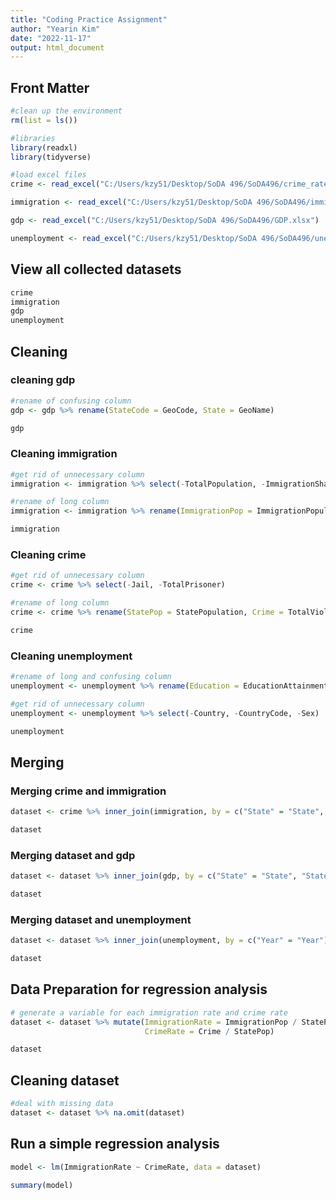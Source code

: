 ```yaml
---
title: "Coding Practice Assignment"
author: "Yearin Kim"
date: "2022-11-17"
output: html_document
---
```


## Front Matter

```r
#clean up the environment
rm(list = ls())

#libraries
library(readxl)
library(tidyverse)

#load excel files
crime <- read_excel("C:/Users/kzy51/Desktop/SoDA 496/SoDA496/crime_rates.xlsx")

immigration <- read_excel("C:/Users/kzy51/Desktop/SoDA 496/SoDA496/immigration.xlsx")

gdp <- read_excel("C:/Users/kzy51/Desktop/SoDA 496/SoDA496/GDP.xlsx")

unemployment <- read_excel("C:/Users/kzy51/Desktop/SoDA 496/SoDA496/unemployment.xlsx")
```

## View all collected datasets
```r
crime 
immigration
gdp
unemployment
```

## Cleaning 

### cleaning gdp 

```r
#rename of confusing column
gdp <- gdp %>% rename(StateCode = GeoCode, State = GeoName)

gdp
```

### Cleaning immigration 

```r
#get rid of unnecessary column
immigration <- immigration %>% select(-TotalPopulation, -ImmigrationShareofTotalStatePopulation)

#rename of long column
immigration <- immigration %>% rename(ImmigrationPop = ImmigrationPopulation)

immigration
```

### Cleaning crime 

```r
#get rid of unnecessary column
crime <- crime %>% select(-Jail, -TotalPrisoner)

#rename of long column
crime <- crime %>% rename(StatePop = StatePopulation, Crime = TotalViolentCrime, Rape = TotalRape, Murder = TotalMurder, Robbery = TotalRobbery, Assult = TotalAssult)

crime
```

### Cleaning unemployment

```r
#rename of long and confusing column
unemployment <- unemployment %>% rename(Education = EducationAttainment, Unemployment = TotalUnemployment, Native = NationalUnemployment, Foreign = ForeignUnemployment)

#get rid of unnecessary column
unemployment <- unemployment %>% select(-Country, -CountryCode, -Sex)

unemployment
```

## Merging 

### Merging crime and immigration 

```r
dataset <- crime %>% inner_join(immigration, by = c("State" = "State", "StateCode" = "StateCode", "Year" = "Year"))

dataset
```

### Merging dataset and gdp 

```r
dataset <- dataset %>% inner_join(gdp, by = c("State" = "State", "StateCode" = "StateCode", "Year" = "Year"))

dataset
```

### Merging dataset and unemployment

```r
dataset <- dataset %>% inner_join(unemployment, by = c("Year" = "Year"))

dataset
```

## Data Preparation for regression analysis

```r
# generate a variable for each immigration rate and crime rate
dataset <- dataset %>% mutate(ImmigrationRate = ImmigrationPop / StatePop,
                              CrimeRate = Crime / StatePop)

dataset
```

## Cleaning dataset

```r
#deal with missing data
dataset <- dataset %>% na.omit(dataset)
```

## Run a simple regression analysis

```r
model <- lm(ImmigrationRate ~ CrimeRate, data = dataset)

summary(model)
```